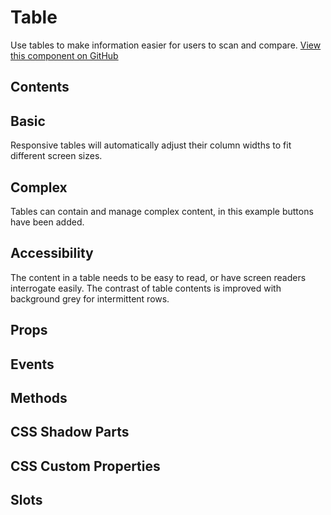 # Table
Use tables to make information easier for users to scan and compare. [View this component on GitHub](https://github.com/UKHO/admiralty-design-system/tree/main/packages/core/src/components/table)

## Contents

## Basic
Responsive tables will automatically adjust their column widths to fit different screen sizes.


<Basic />

## Complex
Tables can contain and manage complex content, in this example buttons have been added.


<Complex />

## Accessibility
The content in a table needs to be easy to read, or have screen readers interrogate easily. The contrast of table contents is improved with background grey for intermittent rows.

## Props


<Props />

## Events


<Events />

## Methods


<Methods />

## CSS Shadow Parts


<Parts />

## CSS Custom Properties


<CustomProps />

## Slots


<Slots />
